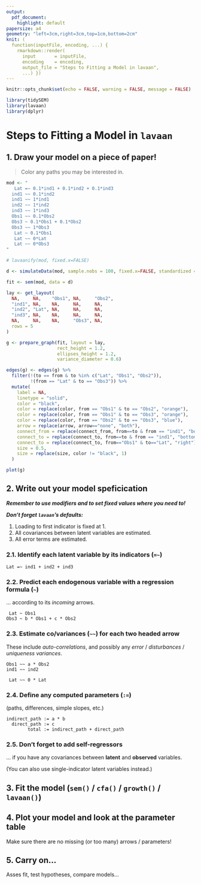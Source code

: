 ```yaml
---
output: 
  pdf_document:
    highlight: default
papersize: a4
geometry: "left=3cm,right=3cm,top=1cm,bottom=2cm"
knit: (
  function(inputFile, encoding, ...) { 
    rmarkdown::render( 
      input       = inputFile, 
      encoding    = encoding,
      output_file = "Steps to Fitting a Model in lavaan", 
      ...) })
---
```


```r
knitr::opts_chunk$set(echo = FALSE, warning = FALSE, message = FALSE)

library(tidySEM)
library(lavaan)
library(dplyr)
```
# Steps to Fitting a Model in `lavaan`

## 1. Draw your model on a piece of paper!

> Color any paths you may be interested in.

```r
mod <- "
   Lat =~ 0.1*ind1 + 0.1*ind2 + 0.1*ind3
  ind1 ~~ 0.1*ind2
  ind1 ~~ 1*ind1
  ind2 ~~ 1*ind2
  ind3 ~~ 1*ind3
  Obs1 ~~ 0.1*Obs2
  Obs3 ~ 0.1*Obs1 + 0.1*Obs2
  Obs3 ~~ 1*Obs3
   Lat ~ 0.1*Obs1
   Lat ~~ 0*Lat
   Lat ~~ 0*Obs3
"

# lavaanify(mod, fixed.x=FALSE)

d <- simulateData(mod, sample.nobs = 100, fixed.x=FALSE, standardized = FALSE)

fit <- sem(mod, data = d)

lay <- get_layout(
  NA,     NA,    "Obs1", NA,     "Obs2",
  "ind1", NA,    NA,     NA,     NA,
  "ind2", "Lat", NA,     NA,     NA,
  "ind3", NA,    NA,     NA,     NA,
  NA,     NA,    NA,     "Obs3", NA,
  rows = 5
)

g <- prepare_graph(fit, layout = lay,
                   rect_height = 1.2,
                   ellipses_height = 1.2,
                   variance_diameter = 0.6)

edges(g) <- edges(g) %>% 
  filter(!(to == from & to %in% c("Lat", "Obs1", "Obs2")),
         !(from == "Lat" & to == "Obs3")) %>% 
  mutate(
    label = NA,
    linetype = "solid",
    color = "black",
    color = replace(color, from == "Obs1" & to == "Obs2", "orange"),
    color = replace(color, from == "Obs1" & to == "Obs3", "orange"),
    color = replace(color, from == "Obs2" & to == "Obs3", "blue"),
    arrow = replace(arrow, arrow=="none", "both"),
    connect_from = replace(connect_from, from==to & from == "ind1", "bottom"),
    connect_to = replace(connect_to, from==to & from == "ind1", "bottom"),
    connect_to = replace(connect_to, from=="Obs1" & to=="Lat", "right"),
    size = 0.5,
    size = replace(size, color != "black", 1)
  )

plot(g)
```

## 2. Write out your model speficication 

***Remember to use modifiers and to set fixed values where you need to!***

***Don't forget `lavaan`'s defaults:***

1. Loading to first indicator is fixed at 1.
2. All covariances between latent variables are estimated.
3. All error terms are estimated.

### 2.1. Identify each **latent variable** by its indicators (`=~`)

```
Lat =~ ind1 + ind2 + ind3
```

### 2.2. Predict each **endogenous variable** with a regression formula (`~`)

... according to its *incoming* arrows.

```
 Lat ~ Obs1
Obs3 ~ b * Obs1 + c * Obs2
```

### 2.3. Estimate co/variances (`~~`) for each **two headed arrow**

These include *auto-correlations*, and possibly any *error* / *disturbances* / *uniqueness variances*.

```
Obs1 ~~ a * Obs2
ind1 ~~ ind2

 Lat ~~ 0 * Lat
```

### 2.4. Define any computed parameters (`:=`)

(paths, differences, simple slopes, etc.)

```
indirect_path := a * b
  direct_path := c
        total := indirect_path + direct_path
```

### 2.5. Don't forget to add self-regressors

... if you have any covariances between **latent** and **observed** variables.

(You can also use single-indicator latent variables instead.)

## 3. Fit the model (`sem()` / `cfa()` / `growth()` / `lavaan()`)

## 4. Plot your model and look at the parameter table

Make sure there are no missing (or too many) arrows / parameters!

## 5. Carry on...

Asses fit, test hypotheses, compare models...

